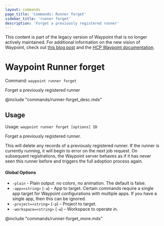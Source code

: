```yaml
---
layout: commands
page_title: 'Commands: Runner forget'
sidebar_title: 'runner forget'
description: 'Forget a previously registered runner'
---
```


<Warning>

This content is part of the legacy version of Waypoint that is no longer actively maintained. For additional information on the new vision of Waypoint, check out [this blog post](https://www.hashicorp.com/blog/a-new-vision-for-hcp-waypoint) and the [HCP Waypoint documentation](/hcp/docs/waypoint).

</Warning>

# Waypoint Runner forget

Command: `waypoint runner forget`

Forget a previously registered runner

@include "commands/runner-forget_desc.mdx"

## Usage

Usage: `waypoint runner forget [options] ID`

Forget a previously registered runner.

This will delete any records of a previously registered runner. If the
runner is currently running, it will begin to error on the next job request.
On subsequent registrations, the Waypoint server behaves as if it has never
seen this runner before and triggers the full adoption process again.

#### Global Options

- `-plain` - Plain output: no colors, no animation. The default is false.
- `-app=<string>` (`-a`) - App to target. Certain commands require a single app target for Waypoint configurations with multiple apps. If you have a single app, then this can be ignored.
- `-project=<string>` (`-p`) - Project to target.
- `-workspace=<string>` (`-w`) - Workspace to operate in.

@include "commands/runner-forget_more.mdx"
